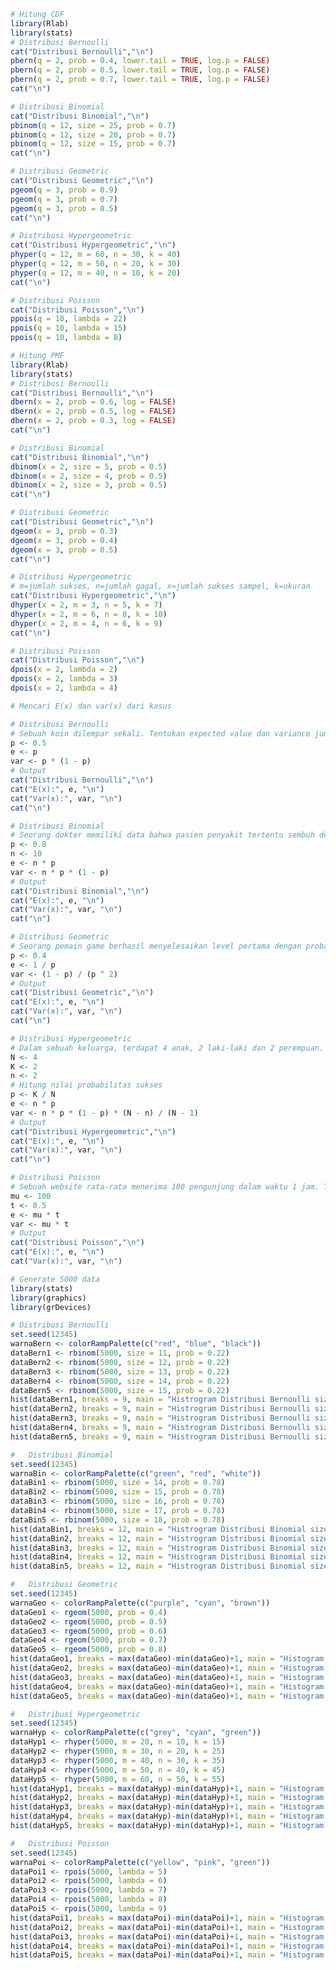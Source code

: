```{r}
# Hitung CDF
library(Rlab)
library(stats)
# Distribusi Bernoulli
cat("Distribusi Bernoulli","\n")
pbern(q = 2, prob = 0.4, lower.tail = TRUE, log.p = FALSE)
pbern(q = 2, prob = 0.5, lower.tail = TRUE, log.p = FALSE)
pbern(q = 2, prob = 0.7, lower.tail = TRUE, log.p = FALSE)
cat("\n")

# Distribusi Binomial
cat("Distribusi Binomial","\n")
pbinom(q = 12, size = 25, prob = 0.7)
pbinom(q = 12, size = 20, prob = 0.7)
pbinom(q = 12, size = 15, prob = 0.7)
cat("\n")

# Distribusi Geometric
cat("Distribusi Geometric","\n")
pgeom(q = 3, prob = 0.9)
pgeom(q = 3, prob = 0.7)
pgeom(q = 3, prob = 0.5)
cat("\n")

# Distribusi Hypergeometric
cat("Distribusi Hypergeometric","\n")
phyper(q = 12, m = 60, n = 30, k = 40)
phyper(q = 12, m = 50, n = 20, k = 30)
phyper(q = 12, m = 40, n = 10, k = 20)
cat("\n")

# Distribusi Poisson
cat("Distribusi Poisson","\n")
ppois(q = 10, lambda = 22)
ppois(q = 10, lambda = 15)
ppois(q = 10, lambda = 8)

```
```{r}
# Hitung PMF
library(Rlab)
library(stats)
# Distribusi Bernoulli
cat("Distribusi Bernoulli","\n")
dbern(x = 2, prob = 0.6, log = FALSE)
dbern(x = 2, prob = 0.5, log = FALSE)
dbern(x = 2, prob = 0.3, log = FALSE)
cat("\n")

# Distribusi Binomial
cat("Distribusi Binomial","\n")
dbinom(x = 2, size = 5, prob = 0.5)
dbinom(x = 2, size = 4, prob = 0.5)
dbinom(x = 2, size = 3, prob = 0.5)
cat("\n")

# Distribusi Geometric
cat("Distribusi Geometric","\n")
dgeom(x = 3, prob = 0.3)
dgeom(x = 3, prob = 0.4)
dgeom(x = 3, prob = 0.5)
cat("\n")

# Distribusi Hypergeometric
# m=jumlah sukses, n=jumlah gagal, x=jumlah sukses sampel, k=ukuran
cat("Distribusi Hypergeometric","\n")
dhyper(x = 2, m = 3, n = 5, k = 7)
dhyper(x = 2, m = 6, n = 8, k = 10)
dhyper(x = 2, m = 4, n = 6, k = 9)
cat("\n")

# Distribusi Poisson
cat("Distribusi Poisson","\n")
dpois(x = 2, lambda = 2)
dpois(x = 2, lambda = 3)
dpois(x = 2, lambda = 4)
```
```{r}
# Mencari E(x) dan var(x) dari kasus

# Distribusi Bernoulli
# Sebuah koin dilempar sekali. Tentukan expected value dan variance jumlah munculnya sisi yang muncul dengan angka 1.
p <- 0.5
e <- p
var <- p * (1 - p)
# Output
cat("Distribusi Bernoulli","\n")
cat("E(x):", e, "\n")
cat("Var(x):", var, "\n")
cat("\n")

# Distribusi Binomial
# Seorang dokter memiliki data bahwa pasien penyakit tertentu sembuh dengan probabilitas 0,8. Jika ia memiliki 10 pasien, tentukan expected value dan variance jumlah pasien yang sembuh.
p <- 0.8
n <- 10
e <- n * p
var <- n * p * (1 - p)
# Output
cat("Distribusi Binomial","\n")
cat("E(x):", e, "\n")
cat("Var(x):", var, "\n")
cat("\n")

# Distribusi Geometric
# Seorang pemain game berhasil menyelesaikan level pertama dengan probabilitas 0,4. Tentukan expected value dan variance jumlah percobaan hingga berhasil menyelesaikan level pertama.
p <- 0.4
e <- 1 / p
var <- (1 - p) / (p ^ 2)
# Output
cat("Distribusi Geometric","\n")
cat("E(x):", e, "\n")
cat("Var(x):", var, "\n")
cat("\n")

# Distribusi Hypergeometric
# Dalam sebuah keluarga, terdapat 4 anak, 2 laki-laki dan 2 perempuan. Jika 2 anak dipilih secara acak untuk menerima hadiah, tentukan expected value dan variance jumlah anak laki-laki yang terpilih.
N <- 4
K <- 2
n <- 2
# Hitung nilai probabilitas sukses
p <- K / N
e <- n * p
var <- n * p * (1 - p) * (N - n) / (N - 1)
# Output
cat("Distribusi Hypergeometric","\n")
cat("E(x):", e, "\n")
cat("Var(x):", var, "\n")
cat("\n")

# Distribusi Poisson
# Sebuah website rata-rata menerima 100 pengunjung dalam waktu 1 jam. Tentukan expected value dan variance jumlah pengunjung dalam 30 menit.
mu <- 100
t <- 0.5
e <- mu * t
var <- mu * t
# Output
cat("Distribusi Poisson","\n")
cat("E(x):", e, "\n")
cat("Var(x):", var, "\n")

```

```{r}
# Generate 5000 data
library(stats)
library(graphics)
library(grDevices)

# Distribusi Bernoulli
set.seed(12345)
warnaBern <- colorRampPalette(c("red", "blue", "black"))
dataBern1 <- rbinom(5000, size = 11, prob = 0.22)
dataBern2 <- rbinom(5000, size = 12, prob = 0.22)
dataBern3 <- rbinom(5000, size = 13, prob = 0.22)
dataBern4 <- rbinom(5000, size = 14, prob = 0.22)
dataBern5 <- rbinom(5000, size = 15, prob = 0.22)
hist(dataBern1, breaks = 9, main = "Histrogram Distribusi Bernoulli size 11", xlab = "Nilai", ylab = "Frek", col = warnaBern(9))
hist(dataBern2, breaks = 9, main = "Histrogram Distribusi Bernoulli size 12", xlab = "Nilai", ylab = "Frek", col = warnaBern(9))
hist(dataBern3, breaks = 9, main = "Histrogram Distribusi Bernoulli size 13", xlab = "Nilai", ylab = "Frek", col = warnaBern(9))
hist(dataBern4, breaks = 9, main = "Histrogram Distribusi Bernoulli size 14", xlab = "Nilai", ylab = "Frek", col = warnaBern(9))
hist(dataBern5, breaks = 9, main = "Histrogram Distribusi Bernoulli size 15", xlab = "Nilai", ylab = "Frek", col = warnaBern(9))

#	Distribusi Binomial
set.seed(12345)
warnaBin <- colorRampPalette(c("green", "red", "white"))
dataBin1 <- rbinom(5000, size = 14, prob = 0.78)
dataBin2 <- rbinom(5000, size = 15, prob = 0.78)
dataBin3 <- rbinom(5000, size = 16, prob = 0.78)
dataBin4 <- rbinom(5000, size = 17, prob = 0.78)
dataBin5 <- rbinom(5000, size = 18, prob = 0.78)
hist(dataBin1, breaks = 12, main = "Histrogram Distribusi Binomial size = 14", xlab = "Nilai", ylab = "Frek", col = warnaBin(10))
hist(dataBin2, breaks = 12, main = "Histrogram Distribusi Binomial size = 15", xlab = "Nilai", ylab = "Frek", col = warnaBin(10))
hist(dataBin3, breaks = 12, main = "Histrogram Distribusi Binomial size = 16", xlab = "Nilai", ylab = "Frek", col = warnaBin(10))
hist(dataBin4, breaks = 12, main = "Histrogram Distribusi Binomial size = 17", xlab = "Nilai", ylab = "Frek", col = warnaBin(10))
hist(dataBin5, breaks = 12, main = "Histrogram Distribusi Binomial size = 18", xlab = "Nilai", ylab = "Frek", col = warnaBin(10))

#	Distribusi Geometric
set.seed(12345)
warnaGeo <- colorRampPalette(c("purple", "cyan", "brown"))
dataGeo1 <- rgeom(5000, prob = 0.4)
dataGeo2 <- rgeom(5000, prob = 0.5)
dataGeo3 <- rgeom(5000, prob = 0.6)
dataGeo4 <- rgeom(5000, prob = 0.7)
dataGeo5 <- rgeom(5000, prob = 0.8)
hist(dataGeo1, breaks = max(dataGeo)-min(dataGeo)+1, main = "Histogram Distribusi Geometri prob = 0.4", xlab = "Nilai", ylab = "Frek", col = warnaGeo(7))
hist(dataGeo2, breaks = max(dataGeo)-min(dataGeo)+1, main = "Histogram Distribusi Geometri prob = 0.5", xlab = "Nilai", ylab = "Frek", col = warnaGeo(7))
hist(dataGeo3, breaks = max(dataGeo)-min(dataGeo)+1, main = "Histogram Distribusi Geometri prob = 0.6", xlab = "Nilai", ylab = "Frek", col = warnaGeo(7))
hist(dataGeo4, breaks = max(dataGeo)-min(dataGeo)+1, main = "Histogram Distribusi Geometri prob = 0.7", xlab = "Nilai", ylab = "Frek", col = warnaGeo(7))
hist(dataGeo5, breaks = max(dataGeo)-min(dataGeo)+1, main = "Histogram Distribusi Geometri prob = 0.8", xlab = "Nilai", ylab = "Frek", col = warnaGeo(7))

#	Distribusi Hypergeometric
set.seed(12345)
warnaHyp <- colorRampPalette(c("grey", "cyan", "green"))
dataHyp1 <- rhyper(5000, m = 20, n = 10, k = 15)
dataHyp2 <- rhyper(5000, m = 30, n = 20, k = 25)
dataHyp3 <- rhyper(5000, m = 40, n = 30, k = 35)
dataHyp4 <- rhyper(5000, m = 50, n = 40, k = 45)
dataHyp5 <- rhyper(5000, m = 60, n = 50, k = 55)
hist(dataHyp1, breaks = max(dataHyp)-min(dataHyp)+1, main = "Histogram Distribusi Hypergeometric m = 20, n = 10, k = 15", xlab = "Nilai", ylab = "Frek", col = warnaHyp(9))
hist(dataHyp2, breaks = max(dataHyp)-min(dataHyp)+1, main = "Histogram Distribusi Hypergeometric m = 30, n = 20, k = 25", xlab = "Nilai", ylab = "Frek", col = warnaHyp(9))
hist(dataHyp3, breaks = max(dataHyp)-min(dataHyp)+1, main = "Histogram Distribusi Hypergeometric m = 40, n = 30, k = 35", xlab = "Nilai", ylab = "Frek", col = warnaHyp(9))
hist(dataHyp4, breaks = max(dataHyp)-min(dataHyp)+1, main = "Histogram Distribusi Hypergeometric m = 50, n = 40, k = 45", xlab = "Nilai", ylab = "Frek", col = warnaHyp(9))
hist(dataHyp5, breaks = max(dataHyp)-min(dataHyp)+1, main = "Histogram Distribusi Hypergeometric m = 60, n = 50, k = 55", xlab = "Nilai", ylab = "Frek", col = warnaHyp(9))

#	Distribusi Poisson
set.seed(12345)
warnaPoi <- colorRampPalette(c("yellow", "pink", "green"))
dataPoi1 <- rpois(5000, lambda = 5)
dataPoi2 <- rpois(5000, lambda = 6)
dataPoi3 <- rpois(5000, lambda = 7)
dataPoi4 <- rpois(5000, lambda = 8)
dataPoi5 <- rpois(5000, lambda = 9)
hist(dataPoi1, breaks = max(dataPoi)-min(dataPoi)+1, main = "Histogram Distribusi Poisson lambda = 5", xlab = "Nilai", ylab = "Frek", col = warnaPoi(11))
hist(dataPoi2, breaks = max(dataPoi)-min(dataPoi)+1, main = "Histogram Distribusi Poisson lambda = 6", xlab = "Nilai", ylab = "Frek", col = warnaPoi(11))
hist(dataPoi3, breaks = max(dataPoi)-min(dataPoi)+1, main = "Histogram Distribusi Poisson lambda = 7", xlab = "Nilai", ylab = "Frek", col = warnaPoi(11))
hist(dataPoi4, breaks = max(dataPoi)-min(dataPoi)+1, main = "Histogram Distribusi Poisson lambda = 8", xlab = "Nilai", ylab = "Frek", col = warnaPoi(11))
hist(dataPoi5, breaks = max(dataPoi)-min(dataPoi)+1, main = "Histogram Distribusi Poisson lambda = 9", xlab = "Nilai", ylab = "Frek", col = warnaPoi(11))
```